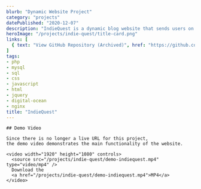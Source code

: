 ```yaml
---
blurb: "Dynamic Website Project"
category: "projects"
datePublished: "2020-12-07"
description: "IndieQuest is a dynamic blog website that sends users on a quest to read all of its articles - powered by PHP, SQL, JavaScript, and CSS."
heroImage: "/projects/indie-quest/title-card.png"
links: [
  { text: "View GitHub Repository (Archived)", href: "https://github.com/twit96/IndieQuest", },
]
tags:
- php
- mysql
- sql
- css
- javascript
- html
- jquery
- digital-ocean
- nginx
title: "IndieQuest"
---
```



<PostSection>
  <PostSectionContent slot="content">

    ## Demo Video

    Since there is no longer a live URL for this project,
    the demo video demonstrates the main functionality of the website.
    
    <video width="1920" height="1080" controls>
      <source src="/projects/indie-quest/demo-indiequest.mp4" type="video/mp4" />
      Download the 
      <a href="/projects/indie-quest/demo-indiequest.mp4">MP4</a>
    </video>
    
  </PostSectionContent>
</PostSection>
